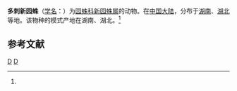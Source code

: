 {{Speciesbox
| taxon = Neoscona polyspinipes
| binomial_authority = (Yin et al., 1990)<ref name='id13710'>{{cite web| url =http://www.bioinfo.cn/db05/BjdwSpecies.php?action=view&id=13710| title =多刺新园蛛| work =《中国动物物种编目数据库》| publisher =中国科学院微生物研究所| author =中国科学院动物研究所| accessdate =2009-04-28| deadurl =yes| archiveurl =https://web.archive.org/web/20160305012622/http://www.bioinfo.cn/db05/BjdwSpecies.php?action=view&id=13710| archivedate =2016-03-05}}</ref>
}}

'''多刺新园蛛'''（[[学名|学名]]：{{lang|la|''Neoscona polyspinipes''}}）为[[园蛛科|园蛛科]][[新园蛛属|新园蛛属]]的动物。在[[中国大陆|中国大陆]]，分布于[[湖南|湖南]]、[[湖北|湖北]]等地。该物种的模式产地在湖南、湖北。<ref name='id13710'/>

== 参考文献 ==
{{reflist}}

{{taxonbar}}
[[Category:_1990年描述的动物|D]]
[[Category:新园蛛属|D]]